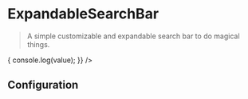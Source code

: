 
# ExpandableSearchBar

> A simple customizable and expandable search bar to do magical things.

<CodeBlock title="Default">
  <ExpandableSearchBar
    buttonText="Find User"
    placeholder="Search users"
    expandedButtonText="Find them!"
    message={{ text: "I'm default and I'm neutral.", type: "default" }}
    onClick={value => {
      console.log(value);
    }}
  />
</CodeBlock>

## Configuration

<ConfigBlock of={ExpandableSearchBar} />

<CodeBlock title="Success">
  <ExpandableSearchBar
    buttonText="Find Success"
    placeholder="Yess!"
    alwaysActive={true}
    message={{ text: "Okay, this is cool.", type: "success" }}
  />
</CodeBlock>

<CodeBlock title="Warning">
  <ExpandableSearchBar
    buttonText="Find Warning"
    placeholder="Huh!"
    value="Test"
    alwaysActive={true}
    message={{ text: "Okay, this is kinda cool.", type: "warning" }}
  />
</CodeBlock>

<CodeBlock title="Error">
  <ExpandableSearchBar
    buttonText="Find Error"
    placeholder="Not again."
    alwaysActive={true}
    message={{ text: "Okay, this is not cool.", type: "error" }}
  />
</CodeBlock>

<CodeBlock title="Loader">
  <ExpandableSearchBar
    buttonText="Loader here"
    value="I'm doing something"
    showLoader={true}
  />
</CodeBlock>

<CodeBlock title="Label">
  <ExpandableSearchBar
    buttonText="Label"
    placeholder="I got label yo!"
    label="What you got?"
    alwaysActive={true}
  />
</CodeBlock>

<CodeBlock title="Tooltip">
  <ExpandableSearchBar
    buttonText="Search"
    placeholder="Placeholder here"
    label="What does this search do?"
    tooltip="I do something, that's for sure."
    alwaysActive={true}
  />
</CodeBlock>
